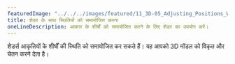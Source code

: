 ---
featuredImage: "../../../images/featured/11_3D-05_Adjusting_Positions_With_A_Shader-thumbnail.png"
title: शेडर के साथ स्थितियों को समायोजित करना
oneLineDescription: आकार के शीर्षों को समायोजित करने के लिए शेडर का उपयोग करें।
---

शेडर्स आकृतियों के शीर्षों की स्थिति को समायोजित कर सकते हैं।
यह आपको 3D मॉडल को विकृत और चेतन करने देता है।